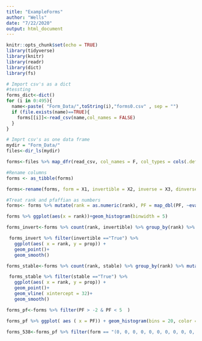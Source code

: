 ```yaml
---
title: "ExampleForms"
author: "Wells"
date: "7/22/2020"
output: html_document
---
```


```r
knitr::opts_chunk$set(echo = TRUE)
library(tidyverse)
library(knitr)
library(readr)
library(dict)
library(fs)
```


```r
# Import csv's as a dict
#tessting
forms_dict<-dict()
for (i in 0:495){
  name<-paste( "Form_Data/",toString(i),"forms0.csv" , sep = "")
  if (file.exists(name)==TRUE){
    forms[[i]]<-read_csv(name,col_names = FALSE)
  }
}
```

```r
# Imprt csv's as one data frame
mydir = "Form_Data/"
files<-dir_ls(mydir)

forms<-files %>% map_dfr(read_csv, col_names = F, col_types = cols(.default = "c"))


```

```r
#Rename columns
forms <- as_tibble(forms)

forms<-rename(forms, form = X1, invertible = X2, inverse = X3, dinverse = X4, rank = X5,rank_diff = X6, PF = X7, stable = X8)

```

```r
#Treat rank and pfaffian as numbers
forms<- forms %>% mutate(rank = as.numeric(rank), PF = map_dbl(PF, ~eval(parse(text = .x))))

```

```r
forms %>% ggplot(aes(x = rank))+geom_histogram(binwidth = 5)
```

```r
forms_invert<-forms %>% count(rank, invertible) %>% group_by(rank) %>% mutate(prop = n/ sum(n))

 forms_invert %>% filter(invertible =="True") %>% 
   ggplot(aes( x = rank, y = prop)) +
   geom_point()+
   geom_smooth()

```

```r
forms_stable<-forms %>% count(rank, stable) %>% group_by(rank) %>% mutate(prop = n/ sum(n))

 forms_stable %>% filter(stable =="True") %>% 
   ggplot(aes( x = rank, y = prop)) +
   geom_point()+
   geom_vline( xintercept = 32)+
   geom_smooth()

```


```r
forms_pf<-forms %>% filter(PF > -2 & PF < 5  )

forms_pf %>% ggplot( aes ( x = PF)) + geom_histogram(bins = 20, color = "white")
```

```r
forms_538<-forms_pf %>% filter(form == "(0, 0, 0, 0, 0, 0, 0, 0, 0, 0, 0, 0, 0, 0, 0, 0, 0, 0, 0, 0, 0, 0, 0, 0, 0, 0, 0, 0, 0, 0, 0, 0, 0, 0, 0, 0, 0, 0, 0, 0, 0, 0, 0, 0, 0, 0, 0, 0, 0, 0, 0, 0, 0, 0, 0, 0, 0, 0, 0, 0, 0, 0, 0, 0, 0, 0, 0, 0, 0, 0, 0, 0, 0, 0, 0, 0, 0, 0, 0, 0, 0, 0, 0, 0, 0, 0, 0, 0, 0, 0, 0, 0, 0, 0, 0, 0, 0, 0, 0, 0, 0, 0, 0, 0, 0, 0, 0, 0, 0, 0, 0, 0, 0, 0, 0, 0, 0, 0, 0, 0, 0, 0, 0, 0, 0, 0, 0, 0, 0, 0, 0, 0, 0, 0, 0, 0, 0, 0, 0, 0, 0, 0, 0, 0, 0, 0, 0, 0, 0, 0, 0, 0, 0, 0, 0, 0, 0, 0, 0, 0, 0, 0, 0, 0, 0, 0, 0, 0, 0, 0, 0, 0, 0, 0, 0, 0, 0, 0, 0, 0, 0, 0, 0, 0, 0, 0, 0, 0, 0, 0, 0, 0, 0, 0, 0, 0, 0, 0, 0, 0, 0, 0, 0, 0, 0, 0, 0, 0, 0, 0, 0, 0, 0, 0, 0, 0, 0, 0, 0, 0, 0, 0, 0, 0, 0, 0, 0, 0, 0, 0, 0, 0, 0, 0, 0, 0, 0, 0, 0, 0, 0, 0, 0, 0, 0, 0, 0, 0, 0, 0, 0, 0, 0, 0, 0, 0, 0, 0, 0, 0, 0, 0, 0, 0, 0, 0, 0, 0, 0, 0, 0, 0, 0, 0, 0, 0, 0, 0, 0, 0, 0, 0, 0, 0, 0, 0, 0, 0, 0, 0, 0, 0, 0, 0, 0, 0, 0, 0, 0, 0, 0, 0, 0, 0, 0, 0, 0, 0, 0, 0, 0, 0, 0, 0, 0, 0, 0, 0, 0, 0, 0, 0, 0, 0, 0, 0, 0, 0, 0, 0, 0, 0, 0, 0, 0, 0, 0, 0, 0, 0, 0, 0, 0, 0, 0, 0, 0, 0, 0, 0, 0, 0, 0, 0, 0, 0, 0, 0, 0, 0, 0, 0, 0, 0, 0, 0, 0, 0, 0, 0, 0, 0, 0, 0, 0, 0, 0, 0, 0, 0, 0, 0, 0, 0, 0, 0, 0, 0, 0, 0, 0, 0, 0, 0, 0, 0, 0, 0, 0, 0, 0, 0, 0, 0, 0, 0, 0, 0, 0, 0, 0, 0, 0, 0, 0, 0, 0, 0, 0, 0, 0, 0, 0, 0, 0, 0, 0, 0, 0, 0, 0, 0, 0, 0, 0, 0, 0, 0, 0, 0, 0, 0, 0, 0, 0, 0, 0, 0, 0, 0, 0, 0, 0, 0, 0, 0, 0, 0, 0, 0, 0, 0, 0, 0, 0, 0, 0, 0, 0, 0, 0, 0, 0, 0, 0, 0, 0, 0, 0, 0, 0, 0, 0, 0, 0, 0, 0, 0, 0, 0, 0, 0, 0, 0, 0)")
```

